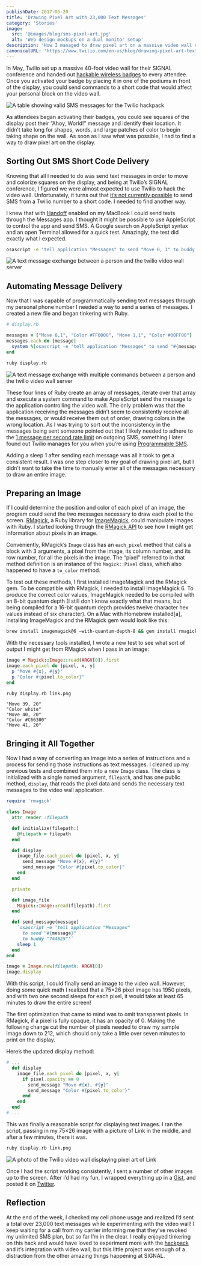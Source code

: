 ```yaml
---
publishDate: 2017-06-20
title: 'Drawing Pixel Art with 23,000 Text Messages'
category: 'Stories'
image:
  src: '@images/blog/sms-pixel-art.jpg'
  alt: 'Web design mockups on a dual monitor setup'
description: 'How I managed to draw pixel art on a massive video wall using Ruby, a little bit of AppleScript and 23,000 text messages.'
canonicalURL: 'https://www.twilio.com/en-us/blog/drawing-pixel-art-text-messages-signal-video-wall-html'
---
```



In May, Twilio set up a massive 40-foot video wall for their SIGNAL conference and handed out [hackable wireless badges](https://hackpack.cc/) to every attendee. Once you activated your badge by placing it in one of the podiums in front of the display, you could send commands to a short code that would affect your personal block on the video wall.

<Image
  src={twilioHackPackInstructionsImage}
  alt="A table showing valid SMS messages for the Twilio hackpack"
/>

As attendees began activating their badges, you could see squares of the display post their “Ahoy, World!” message and identify their location. It didn’t take long for shapes, words, and large patches of color to begin taking shape on the wall. As soon as I saw what was possible, I had to find a way to draw pixel art on the display.

## Sorting Out SMS Short Code Delivery

Knowing that all I needed to do was send text messages in order to move and colorize squares on the display, and being at Twilio’s SIGNAL conference, I figured we were almost expected to use Twilio to hack the video wall. Unfortunately, it turns out that [it’s not currently possible](https://support.twilio.com/hc/en-us/articles/223134047-Can-my-Twilio-number-send-SMS-to-a-non-Twilio-short-code-) to send SMS from a Twilio number to a short code. I needed to find another way.

I knew that with [Handoff](https://support.apple.com/en-us/HT204681) enabled on my MacBook I could send texts through the Messages app. I thought it might be possible to use AppleScript to control the app and send SMS. A Google search on AppleScript syntax and an open Terminal allowed for a quick test. Amazingly, the test did exactly what I expected.

```sh
osascript -e 'tell application "Messages" to send "Move 0, 1" to buddy "744625"'
```
<Image
  src={twilioVideoWallSuccessImage}
  alt="A text message exchange between a person and the twilio video wall server"
/>

## Automating Message Delivery

Now that I was capable of programmatically sending text messages through my personal phone number I needed a way to send a series of messages. I created a new file and began tinkering with Ruby.

```ruby
# display.rb

messages = ["Move 0,1", "Color #FF0000", "Move 1,1", "Color #00FF00"]
messages.each do |message|
  system %[osascript -e 'tell application "Messages" to send "#{message}" to buddy "744625"']
end
```

```sh
ruby display.rb
```

<Image
  src={twilioVideoWallMultipleImage}
  alt="A text message exchange with multiple commands between a person and the twilio video wall server"
/>

These four lines of Ruby create an array of messages, iterate over that array and execute a system command to make AppleScript send the message to the application controlling the video wall. The only problem was that the application receiving the messages didn’t seem to consistently receive all the messages, or would receive them out of order, drawing colors in the wrong location.
As I was trying to sort out the inconsistency in the messages being sent someone pointed out that I likely needed to adhere to the [1 message per second rate limit](https://support.twilio.com/hc/en-us/articles/223183648-Sending-and-Receiving-Limitations-on-Calls-and-SMS-Messages) on outgoing SMS, something I later found out Twilio manages for you when you’re using [Programmable SMS](https://www.twilio.com/docs/api/rest/sending-messages).

Adding a sleep 1 after sending each message was all it took to get a consistent result. I was one step closer to my goal of drawing pixel art, but I didn’t want to take the time to manually enter all of the messages necessary to draw an entire image.

## Preparing an Image

If I could determine the position and color of each pixel of an image, the program could send the two messages necessary to draw each pixel to the screen. [RMagick](https://rmagick.github.io/), a Ruby library for [ImageMagick](http://www.imagemagick.org/script/index.php), could manipulate images with Ruby. I started looking through the [RMagick API](http://www.rubydoc.info/gems/rmagick/2.13.1/Magick/Image) to see how I might get information about pixels in an image.

Conveniently, RMagick’s `Image` class has an `each_pixel` method that calls a block with 3 arguments, a pixel from the image, its column number, and its row number, for all the pixels in the image. The “pixel” referred to in that method definition is an instance of the `Magick::Pixel` class, which also happened to have a `to_color` method.

To test out these methods, I first installed ImageMagick and the RMagick gem. To be compatible with RMagick, I needed to install ImageMagick 6. To produce the correct color values, ImageMagick needed to be compiled with an 8-bit quantum depth (I still don’t know exactly what that means, but being compiled for a 16-bit quantum depth provides twelve character hex values instead of six character). On a Mac with Homebrew installed[a], installing ImageMagick and the RMagick gem would look like this:

```sh
brew install imagemagick@6 —with-quantum-depth-8 && gem install rmagick
```

With the necessary tools installed, I wrote a new test to see what sort of output I might get from RMagick when I pass in an image:

```ruby
image = Magick::Image::read(ARGV[0]).first
image.each_pixel do |pixel, x, y|
  p "Move #{x}, #{y}"
  p "Color #{pixel.to_color}"
end
```

```sh
ruby display.rb link.png
```

```text
"Move 39, 20"
"Color white"
"Move 40, 20"
"Color #C66300"
"Move 41, 20"
```

## Bringing it All Together

Now I had a way of converting an image into a series of instructions and a process for sending those instructions as text messages. I cleaned up my previous tests and combined them into a new `Image` class. The class is initialized with a single named argument, `filepath`, and has one public method, `display`, that reads the pixel data and sends the necessary text messages to the video wall application.


```ruby
require 'rmagick'

class Image
  attr_reader :filepath

  def initialize(filepath:)
    @filepath = filepath
  end

  def display
    image_file.each_pixel do |pixel, x, y|
      send_message "Move #{x}, #{y}"
      send_message "Color #{pixel.to_color}"
    end
  end

  private

  def image_file
    Magick::Image::read(filepath).first
  end

  def send_message(message)
    `osascript -e 'tell application "Messages"
      to send "#{message}"
      to buddy "744625"'`
    sleep 1
  end
end

image = Image.new(filepath: ARGV[0])
image.display
```

With this script, I could finally send an image to the video wall. However, doing some quick math I realized that a 75×26 pixel image has 1950 pixels, and with two one second sleeps for each pixel, it would take at least 65 minutes to draw the entire screen!

The first optimization that came to mind was to omit transparent pixels. In RMagick, if a pixel is fully opaque, it has an opacity of 0. Making the following change cut the number of pixels needed to draw my sample image down to 212, which should only take a little over seven minutes to print on the display.

Here’s the updated display method:

```ruby
# ...
  def display
    image_file.each_pixel do |pixel, x, y|
      if pixel.opacity == 0
        send_message "Move #{x}, #{y}"
        send_message "Color #{pixel.to_color}"
      end
    end
  end
# ...
```

This was finally a reasonable script for displaying test images. I ran the script, passing in my 75×26 image with a picture of Link in the middle, and after a few minutes, there it was.

```sh
ruby display.rb link.png
```
<Image
  src={twilioVideoWallLinkImage}
  alt="A photo of the Twilio video wall displaying pixel art of Link"
/>

Once I had the script working consistently, I sent a number of other images up to the screen. After I’d had my fun, I wrapped everything up in a [Gist](https://gist.github.com/kevinthompson/a1450bfa2b8c6888aca527f0c7b3ada4), and posted it on [Twitter](https://twitter.com/kevinthompson/status/867773475313688576).


## Reflection

At the end of the week, I checked my cell phone usage and realized I’d sent a total over 23,000 text messages while experimenting with the video wall! I keep waiting for a call from my carrier informing me that they’ve revoked my unlimited SMS plan, but so far I’m in the clear. I really enjoyed tinkering on this hack and would have loved to experiment more with the [hackpack](https://github.com/twilio/hackpack-v3) and it’s integration with video wall, but this little project was enough of a distraction from the other amazing things happening at SIGNAL.
